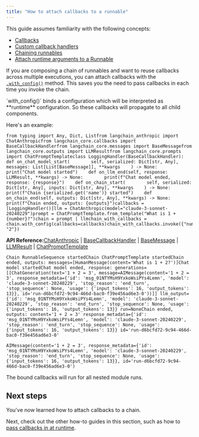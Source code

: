 ```yaml
---
title: "How to attach callbacks to a runnable"
---
```


<Info>
  This guide assumes familiarity with the following concepts:

  * [Callbacks](/src/oss/concepts/callbacks)
  * [Custom callback handlers](/src/oss/how_to/custom_callbacks)
  * [Chaining runnables](/src/oss/how_to/sequence)
  * [Attach runtime arguments to a Runnable](/src/oss/how_to/binding)
</Info>

If you are composing a chain of runnables and want to reuse callbacks across multiple executions, you can attach callbacks with the [`.with_config()`](https://python.langchain.com/api_reference/core/runnables/langchain_core.runnables.base.Runnable.html#langchain_core.runnables.base.Runnable.with_config) method. This saves you the need to pass callbacks in each time you invoke the chain.

<Info>
  `with_config()` binds a configuration which will be interpreted as **runtime** configuration. So these callbacks will propagate to all child components.
</Info>

Here's an example:

```
from typing import Any, Dict, Listfrom langchain_anthropic import ChatAnthropicfrom langchain_core.callbacks import BaseCallbackHandlerfrom langchain_core.messages import BaseMessagefrom langchain_core.outputs import LLMResultfrom langchain_core.prompts import ChatPromptTemplateclass LoggingHandler(BaseCallbackHandler):    def on_chat_model_start(        self, serialized: Dict[str, Any], messages: List[List[BaseMessage]], **kwargs    ) -> None:        print("Chat model started")    def on_llm_end(self, response: LLMResult, **kwargs) -> None:        print(f"Chat model ended, response: {response}")    def on_chain_start(        self, serialized: Dict[str, Any], inputs: Dict[str, Any], **kwargs    ) -> None:        print(f"Chain {serialized.get('name')} started")    def on_chain_end(self, outputs: Dict[str, Any], **kwargs) -> None:        print(f"Chain ended, outputs: {outputs}")callbacks = [LoggingHandler()]llm = ChatAnthropic(model="claude-3-sonnet-20240229")prompt = ChatPromptTemplate.from_template("What is 1 + {number}?")chain = prompt | llmchain_with_callbacks = chain.with_config(callbacks=callbacks)chain_with_callbacks.invoke({"number": "2"})
```

**API Reference:**[ChatAnthropic](https://python.langchain.com/api_reference/anthropic/chat_models/langchain_anthropic.chat_models.ChatAnthropic.html) | [BaseCallbackHandler](https://python.langchain.com/api_reference/core/callbacks/langchain_core.callbacks.base.BaseCallbackHandler.html) | [BaseMessage](https://python.langchain.com/api_reference/core/messages/langchain_core.messages.base.BaseMessage.html) | [LLMResult](https://python.langchain.com/api_reference/core/outputs/langchain_core.outputs.llm_result.LLMResult.html) | [ChatPromptTemplate](https://python.langchain.com/api_reference/core/prompts/langchain_core.prompts.chat.ChatPromptTemplate.html)

```
Chain RunnableSequence startedChain ChatPromptTemplate startedChain ended, outputs: messages=[HumanMessage(content='What is 1 + 2?')]Chat model startedChat model ended, response: generations=[[ChatGeneration(text='1 + 2 = 3', message=AIMessage(content='1 + 2 = 3', response_metadata={'id': 'msg_01NTYMsH9YxkoWsiPYs4Lemn', 'model': 'claude-3-sonnet-20240229', 'stop_reason': 'end_turn', 'stop_sequence': None, 'usage': {'input_tokens': 16, 'output_tokens': 13}}, id='run-d6bcfd72-9c94-466d-bac0-f39e456ad6e3-0'))]] llm_output={'id': 'msg_01NTYMsH9YxkoWsiPYs4Lemn', 'model': 'claude-3-sonnet-20240229', 'stop_reason': 'end_turn', 'stop_sequence': None, 'usage': {'input_tokens': 16, 'output_tokens': 13}} run=NoneChain ended, outputs: content='1 + 2 = 3' response_metadata={'id': 'msg_01NTYMsH9YxkoWsiPYs4Lemn', 'model': 'claude-3-sonnet-20240229', 'stop_reason': 'end_turn', 'stop_sequence': None, 'usage': {'input_tokens': 16, 'output_tokens': 13}} id='run-d6bcfd72-9c94-466d-bac0-f39e456ad6e3-0'
```

```
AIMessage(content='1 + 2 = 3', response_metadata={'id': 'msg_01NTYMsH9YxkoWsiPYs4Lemn', 'model': 'claude-3-sonnet-20240229', 'stop_reason': 'end_turn', 'stop_sequence': None, 'usage': {'input_tokens': 16, 'output_tokens': 13}}, id='run-d6bcfd72-9c94-466d-bac0-f39e456ad6e3-0')
```

The bound callbacks will run for all nested module runs.

## Next steps

You've now learned how to attach callbacks to a chain.

Next, check out the other how-to guides in this section, such as how to [pass callbacks in at runtime](/src/oss/how_to/callbacks_runtime).
